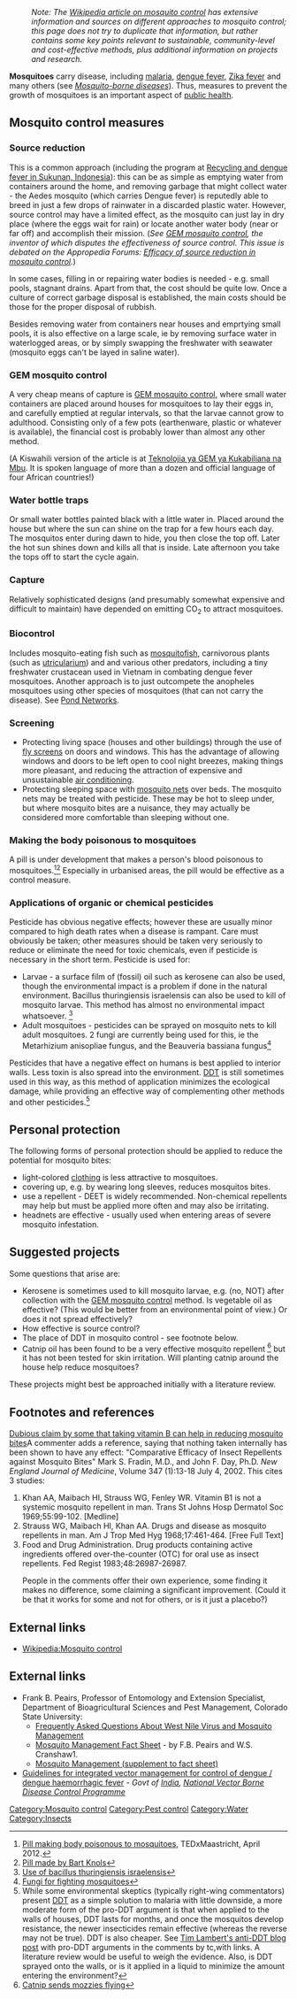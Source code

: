 {{topic header| default.png |Mosquito control}}
:''Note: The [[Wikipedia:Mosquito control|Wikipedia article on mosquito control]] has extensive information and sources on different approaches to mosquito control; this page does not try to duplicate that information, but rather contains some key points relevant to sustainable, community-level and cost-effective methods, plus additional information on projects and research.''

'''Mosquitoes''' carry disease, including [[malaria]], [[dengue fever]], [https://en.m.Wikipedia.org/wiki/Zika_virus Zika fever] and many others (see ''[[Mosquito-borne diseases]]''). Thus, measures to prevent the growth of mosquitoes is an important aspect of [[public health]].

==Mosquito control measures==
===Source reduction===
This is a common approach (including the program at [[Recycling and dengue fever in Sukunan, Indonesia]]): this can be as simple as emptying water from containers around the home, and removing garbage that might collect water - the Aedes mosquito (which carries Dengue fever) is reputedly able to breed in just a few drops of rainwater in a discarded plastic water. However, source control may have a limited effect, as the mosquito can just lay in dry place (where the eggs wait for rain) or locate another water body (near or far off) and accomplish their mission.{{fact}} (''See [[GEM mosquito control]], the inventor of which disputes the effectiveness of source control. This issue is debated on the Appropedia Forums: [http://forums.appropedia.org/node/60 Efficacy of source reduction in mosquito control].'')

In some cases, filling in or repairing water bodies is needed - e.g. small pools, stagnant drains. Apart from that, the cost should be quite low.  Once a culture of correct garbage disposal is established, the main costs should be those for the proper disposal of rubbish.

Besides removing water from containers near houses and emprtying small pools, it is also effective on a large scale, ie by removing surface water in waterlogged areas, or by simply swapping the freshwater with seawater (mosquito eggs can't be layed in saline water).

===GEM mosquito control===
A very cheap means of capture is [[GEM mosquito control]], where small water containers are placed around houses for mosquitoes to lay their eggs in, and carefully emptied at regular intervals, so that the larvae cannot grow to adulthood. Consisting only of a few pots (earthenware, plastic or whatever is available), the financial cost is probably lower than almost any other method.

(A Kiswahili version of the article is at [[Teknolojia ya GEM ya Kukabiliana na Mbu]]. It is spoken language of more than a dozen and official language of four African countries!)

=== Water bottle traps ===
Or small water bottles painted black with a little water in. Placed around the house but where the sun can shine on the trap for a few hours each day. The mosquitos enter during dawn to hide, you then close the top off. Later the hot sun shines down and kills all that is inside. Late afternoon you take the tops off to start the cycle again.

===Capture===
Relatively sophisticated designs (and presumably somewhat expensive and difficult to maintain) have depended on emitting CO<sub>2</sub> to attract mosquitoes.{{fact}}  

===Biocontrol===
Includes mosquito-eating fish such as [[mosquitofish]]{{w|mosquitofish}}, carnivorous plants (such as [[utricularium]]) and and various other predators, including a tiny freshwater crustacean used in Vietnam in combating dengue fever mosquitoes.{{fact}} Another approach is to just outcompete the anopheles mosquitoes using other species of mosquitoes (that can not carry the disease). See [[Fish ladder|Pond Networks]].

===Screening===
* Protecting living space (houses and other buildings) through the use of [[fly screens]] on doors and windows. This has the advantage of allowing windows and doors to be left open to cool night breezes, making things more pleasant, and reducing the attraction of expensive and unsustainable [[air conditioning]].
* Protecting sleeping space with [[mosquito nets]] over beds. The mosquito nets may be treated with pesticide. These may be hot to sleep under, but where mosquito bites are a nuisance, they may actually be considered more comfortable than sleeping without one.

===Making the body poisonous to mosquitoes===
A pill is under development that makes a person's blood poisonous to mosquitoes.<ref>[http://www.tedxmaastricht.nl/2012/04/bart-knols-cheese-and-dogs-and-a-pill-to-kill-mosquitoesand-dogs-and-a-pill-to-kill-mosquitoes/ Pill making body poisonous to mosquitoes], TEDxMaastricht, April 2012.</ref><ref>[http://www.bartknols.com/work/index.html Pill made by Bart Knols]</ref> Especially in urbanised areas, the pill would be effective as a control measure.

===Applications of organic or chemical pesticides===
Pesticide has obvious negative effects; however these are usually minor compared to high death rates when a  disease is rampant. Care must obviously be taken; other measures should be taken very seriously to reduce or eliminate the need for toxic chemicals, even if pesticide is necessary in the short term. Pesticide is used for:
* Larvae - a surface film of (fossil) oil such as kerosene can also be used, though the environmental impact is a problem if done in the natural environment. Bacillus thuringiensis israelensis can also be used to kill of mosquito larvae. This method has almost no environmental impact whatsoever. <ref>[http://www.ncbi.nlm.nih.gov/pubmed/8546038 Use of bacillus thuringiensis israelensis]</ref>
* Adult mosquitoes - pesticides can be sprayed on mosquito nets to kill adult mosquitoes. 2 fungi are currently being used for this, ie the Metarhizium anisopliae fungus, and the Beauveria bassiana fungus<ref>[http://www.nytimes.com/2005/06/10/science/10mosquito.html Fungi for fighting mosquitoes]</ref>
Pesticides that have a negative effect on humans is best applied to interior walls. Less toxin is also spread into the environment. [[DDT]] is still sometimes used in this way, as this method of application minimizes the ecological damage, while providing an effective way of complementing other methods and other pesticides.{{fact}}<ref>While some environmental skeptics (typically right-wing commentators) present [[DDT]]{{w|DDT}} as a simple solution to malaria with little downside, a more moderate form of the pro-DDT argument is that when applied to the walls of houses, DDT lasts for months, and once the mosquitos develop resistance, the newer insecticides remain effective (whereas the reverse may not be true{{fact}}). DDT is also cheaper. See [http://timlambert.org/2005/02/ddt3/ Tim Lambert's anti-DDT blog post] with pro-DDT arguments in the comments by tc,with links. A literature review would be useful to weigh the evidence.{{sp}} Also, is DDT sprayed onto the walls, or is it applied in a liquid to minimize the amount entering the environment?{{sp}}</ref>

==Personal protection==
The following forms of personal protection should be applied to reduce the potential for mosquito bites:
* light-colored [[clothing]] is less attractive to mosquitoes. 
* covering up, e.g. by wearing long sleeves, reduces mosquitos bites. 
* use a repellent - DEET{{w|DEET}} is widely recommended. Non-chemical repellents may help but must be applied more often and may also be irritating. 
* headnets are effective - usually used when entering areas of severe mosquito infestation.

==Suggested projects==
Some questions that arise are:
*Kerosene is sometimes used to kill mosquito larvae, e.g. (no, NOT) after collection with the [[GEM mosquito control]] method. Is vegetable oil as effective? (This would be better from an environmental point of view.) Or does it not spread effectively?{{sp}} 
*How effective is source control?{{sp}}
*The place of DDT in mosquito control - see footnote below. 
* Catnip oil has been found to be a very effective mosquito repellent <ref>[http://www.abc.net.au/science/news/stories/s355524.htm Catnip sends mozzies flying]</ref> but it has not been tested for skin irritation. Will planting catnip around the house help reduce mosquitoes?{{sp}}

These projects might best be approached initially with a literature review.

==Footnotes and references==
[http://www.abc.net.au/health/talkinghealth/factbuster/stories/2007/11/14/1973754.htm Dubious claim by some that taking vitamin B can help in reducing mosquito bites]<ref>A commenter adds a reference, saying that nothing taken internally has been shown to have any effect: "Comparative Efficacy of Insect Repellents against Mosquito Bites" Mark S. Fradin, M.D., and John F. Day, Ph.D. ''New England Journal of Medicine'', Volume 347 (1):13-18 July 4, 2002. This cites 3 studies: 
#Khan AA, Maibach HI, Strauss WG, Fenley WR. Vitamin B1 is not a systemic mosquito repellent in man. Trans St Johns Hosp Dermatol Soc 1969;55:99-102. [Medline]
# Strauss WG, Maibach HI, Khan AA. Drugs and disease as mosquito repellents in man. Am J Trop Med Hyg 1968;17:461-464. [Free Full Text]
# Food and Drug Administration. Drug products containing active ingredients offered over-the-counter (OTC) for oral use as insect repellents. Fed Regist 1983;48:26987-26987.</ref> People in the comments offer their own experience, some finding it makes no difference, some claiming a significant improvement. (Could it be that it works for some and not for others, or is it just a placebo?)
{{reflist}}

== External links ==
* [[Wikipedia:Mosquito control]]

== External links ==
* Frank B. Peairs, Professor of Entomology and Extension Specialist, Department of Bioagricultural Sciences and Pest Management, Colorado State University:
** [http://www.ext.colostate.edu/westnile/faq.html Frequently Asked Questions About West Nile Virus and Mosquito Management]
** [http://www.ext.colostate.edu/pubs/insect/05526.html Mosquito Management Fact Sheet] - by F.B. Peairs and W.S. Cranshaw1.
** [http://www.ext.colostate.edu/westnile/mosquito_mgt.html Mosquito Management (supplement to fact sheet)]
*[http://www.nvbdcp.gov.in/Doc/dengue_1_.%20Director_Desk%20DGHS%20meeting%20OCT%2006.pdf  Guidelines for integrated vector management for control of dengue / dengue haemorrhagic fever] - ''Govt of [[India]], [[National Vector Borne Disease Control Programme]]''

{{Water navbox}}

[[Category:Mosquito control]]
[[Category:Pest control]]
[[Category:Water]]
[[Category:Insects]]